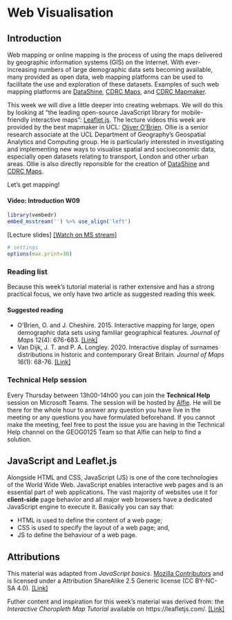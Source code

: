 # Web Visualisation

## Introduction {#intro-w08}
Web mapping or online mapping is the process of using the maps delivered by geographic information systems (GIS) on the Internet. With ever-increasing numbers of large demographic data sets becoming available, many provided as open data, web mapping platforms can be used to facilitate the use and exploration of these datasets. Examples of such web mapping platforms are [DataShine](https://datashine.org.uk/), [CDRC Maps](https://maps.cdrc.ac.uk/), and [CDRC Mapmaker](https://mapmaker.cdrc.ac.uk/).

This week we will dive a little deeper into creating webmaps. We will do this by looking at "the leading open-source JavaScript library for mobile-friendly interactive maps": [Leaflet.js](https://leafletjs.com/). The lecture videos this week are provided by the best mapmaker in UCL: [Oliver O'Brien](https://oobrien.com/). Ollie is a senior research associate at the UCL Department of Geography’s Geospatial Analytics and Computing group. He is particularly interested in investigating and implementing new ways to visualise spatial and socioeconomic data, especially open datasets relating to transport, London and other urban areas. Ollie is also directly reponsible for the creation of [DataShine](https://datashine.org.uk/) and [CDRC Maps](https://maps.cdrc.ac.uk/).

Let's get mapping!

#### Video: Introduction W09 {-}
```r
library(vembedr)
embed_msstream('') %>% use_align('left')
```
[Lecture slides] [[Watch on MS stream]]()

```r
# settings
options(max.print=30)
```

### Reading list {#reading-list-w09}
Because this week's tutorial material is rather extensive and has a strong practical focus, we only have two article as suggested reading this week.

#### Suggested reading {-}
- O'Brien, O. and J. Cheshire. 2015. Interactive mapping for large, open demographic data sets using familiar geographical features. *Journal of Maps* 12(4): 676-683. [[Link]](https://doi.org/10.1080/17445647.2015.1060183)
- Van Dijk, J. T. and P. A. Longley. 2020. Interactive display of surnames distributions in historic and contemporary Great Britain. *Journal of Maps* 16(1): 68-76. [[Link]](https://www.tandfonline.com/doi/full/10.1080/17445647.2020.1746418)

### Technical Help session
Every Thursday between 13h00-14h00 you can join the **Technical Help** session on Microsoft Teams. The session will be hosted by [Alfie](https://www.ucl.ac.uk/geospatial-analytics/people/alfie-long). He will be there for the whole hour to answer any question you have live in the meeting or any questions you have formulated beforehand. If you cannot make the meeting, feel free to post the issue you are having in the Technical Help channel on the GEOG0125 Team so that Alfie can help to find a solution. 

## JavaScript and Leaflet.js
Alongside HTML and CSS, JavaScript (JS) is one of the core technologies of the World Wide Web. JavaScript enables interactive web pages and is an essential part of web applications. The vast majority of websites use it for **client-side** page behavior and all major web browsers have a dedicated JavaScript engine to execute it. Basically you can say that:

- HTML is used to define the content of a web page;
- CSS is used to specify the layout of a web page; and,
- JS to define the behaviour of a web page.

## Attributions {#attributions_w08}
This material was adapted from *JavaScript basics*. [Mozilla Contributors](https://developer.mozilla.org/en-US/docs/Learn/Getting_started_with_the_web/JavaScript_basics/contributors.txt) and is licensed under a Attribution ShareAlike 2.5 Generic license (CC BY-NC-SA 4.0). [[Link]](https://developer.mozilla.org/en-US/docs/Learn/Getting_started_with_the_web/JavaScript_basics)

Futher content and inspiration for this week's material was derived from: the *Interactive Choropleth Map Tutorial* available on https://leafletjs.com/. [[Link]](https://leafletjs.com/examples/choropleth/)

